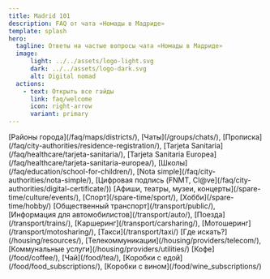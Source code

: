```yaml
---
title: Madrid 101
description: FAQ от чата «Номады в Мадриде»
template: splash
hero:
  tagline: Ответы на частые вопросы чата «Номады в Мадриде»
  image:
      light: ../../assets/logo-light.svg
      dark: ../../assets/logo-dark.svg
      alt: Digital nomad
  actions:
    - text: Открыть все гайды
      link: faq/welcome
      icon: right-arrow
      variant: primary
---
```


<CardGrid stagger>
	<Card title="FAQ" icon="information">
	 [Районы города](/faq/maps/districts/), [Чаты](/groups/chats/), [Прописка](/faq/city-authorities/residence-registration/), [Tarjeta Sanitaria](/faq/healthcare/tarjeta-sanitaria/), [Tarjeta Sanitaria Europea](/faq/healthcare/tarjeta-sanitaria-europea/), [Школы](/faq/education/school-for-children/), [Nota simple](/faq/city-authorities/nota-simple/), [Цифровая подпись (FNMT, Cl@ve](/faq/city-authorities/digital-certificate/))
	</Card>
	<Card title="Досуг" icon="heart">
	  [Афиши, театры, музеи, концерты](/spare-time/culture/events/), [Спорт](/spare-time/sport/), [Хобби](/spare-time/hobby/)
	</Card>
	<Card title="Транспорт" icon="rocket">
	  [Общественный транспорт](/transport/public/), [Информация для автомобилистов](/transport/auto/), [Поезда](/transport/trains/), [Каршеринг](/transport/carsharing/), [Мотошеринг](/transport/motosharing/), [Такси](/transport/taxi/)
	</Card>
	<Card title="Жильё" icon="moon">
	  [Где искать?](/housing/resources/),
    [Телекоммуникации](/housing/providers/telecom/),
    [Коммунальные услуги](/housing/providers/utilities/)
	</Card>
  <Card title="Еда" icon="approve-check-circle">
    [Кофе](/food/coffee/), [Чай](/food/tea/), [Коробки с едой](/food/food_subscriptions/), [Коробки с вином](/food/wine_subscriptions/)
  </Card>
</CardGrid>
